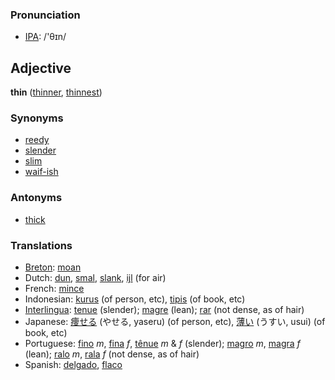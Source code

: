 === Pronunciation ===
*[[w:IPA|IPA]]: /'θɪn/

==Adjective==

'''thin''' ([[thinner]], [[thinnest]])

===Synonyms===
*[[reedy]]
*[[slender]]
*[[slim]]
*[[waif-ish]]

===Antonyms===
*[[thick]]

===Translations===

*[[Breton]]: [[moan]]
*Dutch: [[dun]], [[smal]], [[slank]], [[ijl]] (for air)
*French: [[mince]]
*Indonesian: [[kurus]] (of person, etc), [[tipis]] (of book, etc)
*[[Interlingua]]: [[tenue]] (slender); [[magre]] (lean); [[rar]] (not dense, as of hair)
*Japanese: [[痩せる]] (やせる, yaseru) (of person, etc), [[薄い]] (うすい, usui) (of book, etc)
*Portuguese: [[fino]] ''m'', [[fina]] ''f'', [[tênue]] ''m'' & ''f'' (slender); [[magro]] ''m'', [[magra]] ''f'' (lean); [[ralo]] ''m'', [[rala]] ''f'' (not dense, as of hair)
*Spanish: [[delgado]], [[flaco]]